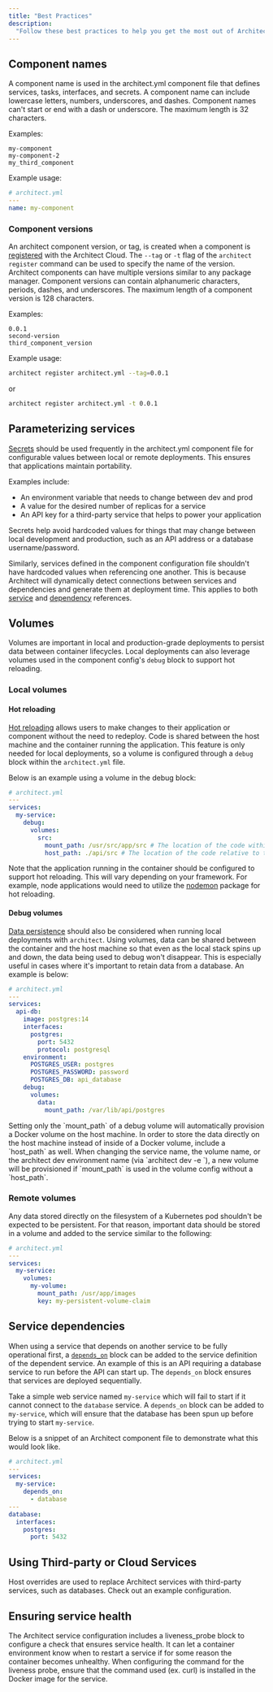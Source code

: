 ```yaml
---
title: "Best Practices"
description:
  "Follow these best practices to help you get the most out of Architect."
---
```


## Component names

A component name is used in the architect.yml component file that defines
services, tasks, interfaces, and secrets. A component name can include lowercase
letters, numbers, underscores, and dashes. Component names can't start or end
with a dash or underscore. The maximum length is 32 characters.

Examples:

```
my-component
my-component-2
my_third_component
```

Example usage:

```yaml
# architect.yml
---
name: my-component
```

### Component versions

An architect component version, or tag, is created when a component is
[registered](/reference/cli/#architect-register-component) with the Architect
Cloud. The `--tag` or `-t` flag of the `architect register` command can be used
to specify the name of the version. Architect components can have multiple
versions similar to any package manager. Component versions can contain
alphanumeric characters, periods, dashes, and underscores. The maximum length of
a component version is 128 characters.

Examples:

```
0.0.1
second-version
third_component_version
```

Example usage:

```sh
architect register architect.yml --tag=0.0.1
```

or

```sh
architect register architect.yml -t 0.0.1
```

## Parameterizing services

[Secrets](/deployments/secrets) should be used frequently in the architect.yml
component file for configurable values between local or remote deployments. This
ensures that applications maintain portability.

Examples include:

- An environment variable that needs to change between dev and prod
- A value for the desired number of replicas for a service
- An API key for a third-party service that helps to power your application

Secrets help avoid hardcoded values for things that may change between local
development and production, such as an API address or a database
username/password.

Similarly, services defined in the component configuration file shouldn't have
hardcoded values when referencing one another. This is because Architect will
dynamically detect connections between services and dependencies and generate
them at deployment time. This applies to both
[service](/components/service-discovery) and
[dependency](/components/dependencies) references.

## Volumes

Volumes are important in local and production-grade deployments to persist data
between container lifecycles. Local deployments can also leverage volumes used
in the component config's `debug` block to support hot reloading.

### Local volumes

#### Hot reloading

[Hot reloading](/components/local-configuration/#hot-reloading) allows users to
make changes to their application or component without the need to redeploy.
Code is shared between the host machine and the container running the
application. This feature is only needed for local deployments, so a volume is
configured through a `debug` block within the `architect.yml` file.

Below is an example using a volume in the debug block:

```yaml
# architect.yml
---
services:
  my-service:
    debug:
      volumes:
        src:
          mount_path: /usr/src/app/src # The location of the code within the Docker container
          host_path: ./api/src # The location of the code relative to the architect.yml file on the host machine
```

Note that the application running in the container should be configured to
support hot reloading. This will vary depending on your framework. For example,
node applications would need to utilize the
[nodemon](https://www.npmjs.com/package/nodemon) package for hot reloading.

#### Debug volumes

[Data persistence](/components/local-configuration/#persisting-data) should also
be considered when running local deployments with `architect`. Using volumes,
data can be shared between the container and the host machine so that even as
the local stack spins up and down, the data being used to debug won't disappear.
This is especially useful in cases where it's important to retain data from a
database. An example is below:

```yaml
# architect.yml
---
services:
  api-db:
    image: postgres:14
    interfaces:
      postgres:
        port: 5432
        protocol: postgresql
    environment:
      POSTGRES_USER: postgres
      POSTGRES_PASSWORD: password
      POSTGRES_DB: api_database
    debug:
      volumes:
        data:
          mount_path: /var/lib/api/postgres
```

<Warning>
  Setting only the `mount_path` of a debug volume will automatically provision a
  Docker volume on the host machine. In order to store the data directly on the
  host machine instead of inside of a Docker volume, include a `host_path` as
  well.
</Warning>

<Warning>
When changing the service name, the volume name, or the architect dev environment name (via `architect dev -e <env-name>`), a new volume will be provisioned if `mount_path` is used in the volume config without a `host_path`.
</Warning>

### Remote volumes

Any data stored directly on the filesystem of a Kubernetes pod shouldn't be
expected to be persistent. For that reason, important data should be stored in a
volume and added to the service similar to the following:

```yaml
# architect.yml
---
services:
  my-service:
    volumes:
      my-volume:
        mount_path: /usr/app/images
        key: my-persistent-volume-claim
```

## Service dependencies

When using a service that depends on another service to be fully operational
first, a [`depends_on`](/components/services/#depends_on) block can be added to
the service definition of the dependent service. An example of this is an API
requiring a database service to run before the API can start up. The
`depends_on` block ensures that services are deployed sequentially.

Take a simple web service named `my-service` which will fail to start if it
cannot connect to the `database` service. A `depends_on` block can be added to
`my-service`, which will ensure that the database has been spun up before trying
to start `my-service`.

Below is a snippet of an Architect component file to demonstrate what this would
look like.

```yaml
# architect.yml
---
services:
  my-service:
    depends_on:
      - database
---
database:
  interfaces:
    postgres:
      port: 5432
```

## Using Third-party or Cloud Services

Host overrides are used to replace Architect services with third-party services,
such as databases. Check out an example configuration.

## Ensuring service health

The Architect service configuration includes a liveness_probe block to configure
a check that ensures service health. It can let a container environment know
when to restart a service if for some reason the container becomes unhealthy.
When configuring the command for the liveness probe, ensure that the command
used (ex. curl) is installed in the Docker image for the service.

